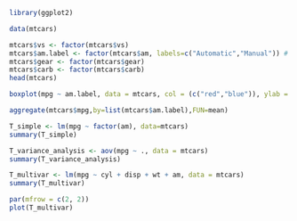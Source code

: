 ```r
library(ggplot2)

data(mtcars)

mtcars$vs <- factor(mtcars$vs)
mtcars$am.label <- factor(mtcars$am, labels=c("Automatic","Manual")) # 0=automatic, 1=manual
mtcars$gear <- factor(mtcars$gear)
mtcars$carb <- factor(mtcars$carb)
head(mtcars)

boxplot(mpg ~ am.label, data = mtcars, col = (c("red","blue")), ylab = "Miles Per Gallon", xlab = "Transmission Type")

aggregate(mtcars$mpg,by=list(mtcars$am.label),FUN=mean)

T_simple <- lm(mpg ~ factor(am), data=mtcars)
summary(T_simple)

T_variance_analysis <- aov(mpg ~ ., data = mtcars)
summary(T_variance_analysis)

T_multivar <- lm(mpg ~ cyl + disp + wt + am, data = mtcars)
summary(T_multivar)

par(mfrow = c(2, 2))
plot(T_multivar)
```
